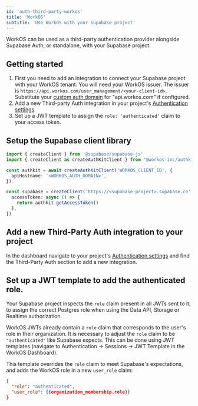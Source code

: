 ```yaml
---
id: 'auth-third-party-workos'
title: 'WorkOS'
subtitle: 'Use WorkOS with your Supabase project'
---
```


WorkOS can be used as a third-party authentication provider alongside Supabase Auth, or standalone, with your Supabase project.

## Getting started

1. First you need to add an integration to connect your Supabase project with your WorkOS tenant. You will need your WorkOS issuer. The issuer is `https://api.workos.com/user_management/<your-client-id>`. Substitute your [custom auth domain](https://workos.com/docs/custom-domains/auth-api) for "api.workos.com" if configured.
2. Add a new Third-party Auth integration in your project's [Authentication settings](/dashboard/project/_/settings/auth).
3. Set up a JWT template to assign the `role: 'authenticated'` claim to your access token.

## Setup the Supabase client library

<Tabs type="underlined" queryGroup="language">

<TabPanel id="ts" label="TypeScript">

```typescript
import { createClient } from '@supabase/supabase-js'
import { createClient as createAuthKitClient } from "@workos-inc/authkit-js";

const authkit = await createAuthKitClient('WORKOS_CLIENT_ID', {
  apiHostname: '<WORKOS_AUTH_DOMAIN>',
})

const supabase = createClient('https://<supabase-project>.supabase.co', 'SUPABASE_ANON_KEY', {
  accessToken: async () => {
    return authkit.getAccessToken()
  },
})
```

</TabPanel>

</Tabs>

## Add a new Third-Party Auth integration to your project

In the dashboard navigate to your project's [Authentication settings](/dashboard/project/_/settings/auth) and find the Third-Party Auth section to add a new integration.

## Set up a JWT template to add the authenticated role.

Your Supabase project inspects the `role` claim present in all JWTs sent to it, to assign the correct Postgres role when using the Data API, Storage or Realtime authorization.

WorkOS JWTs already contain a `role` claim that corresponds to the user's role in their organization. It is necessary to adjust the `role` claim to be `"authenticated"` like Supabase expects. This can be done using JWT templates (navigate to Authentication -> Sessions -> JWT Template in the WorkOS Dashboard).

This template overrides the `role` claim to meet Supabase's expectations, and adds the WorkOS role in a new `user_role` claim:

```json
{
  "role": "authenticated",
  "user_role": {{organization_membership.role}}
}
```
